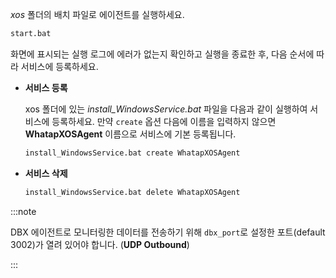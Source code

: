 *xos* 폴더의 배치 파일로 에이전트를 실행하세요.

```bash
start.bat
```

화면에 표시되는 실행 로그에 에러가 없는지 확인하고 실행을 종료한 후, 다음 순서에 따라 서비스에 등록하세요.

* **서비스 등록**

  xos 폴더에 있는 *install_WindowsService.bat* 파일을 다음과 같이 실행하여 서비스에 등록하세요. 만약 `create` 옵션 다음에 이름을 입력하지 않으면 **WhatapXOSAgent** 이름으로 서비스에 기본 등록됩니다.

  ```bash
  install_WindowsService.bat create WhatapXOSAgent
  ```

* **서비스 삭제**

  ```bash
  install_WindowsService.bat delete WhatapXOSAgent
  ```

:::note

DBX 에이전트로 모니터링한 데이터를 전송하기 위해 `dbx_port`로 설정한 포트(default 3002)가 열려 있어야 합니다. (**UDP Outbound**)

:::
